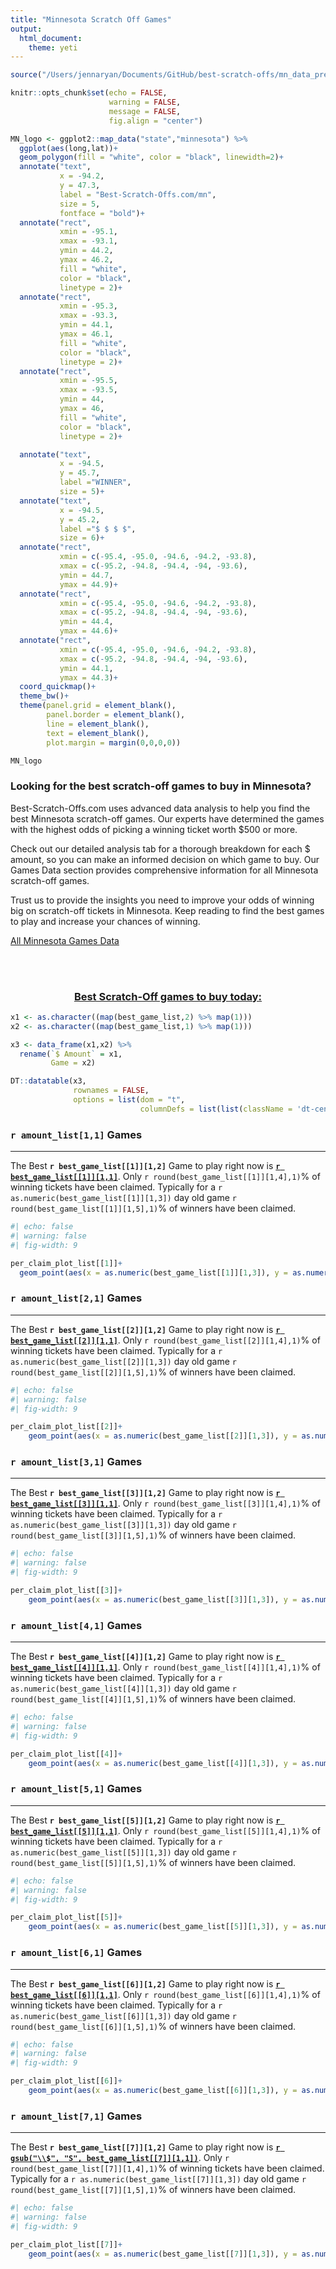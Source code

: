 ```yaml
---
title: "Minnesota Scratch Off Games"
output: 
  html_document:
    theme: yeti
---
```


```r

source("/Users/jennaryan/Documents/GitHub/best-scratch-offs/mn_data_prep.R")

knitr::opts_chunk$set(echo = FALSE, 
                      warning = FALSE, 
                      message = FALSE,
                      fig.align = "center")
```

```r

MN_logo <- ggplot2::map_data("state","minnesota") %>% 
  ggplot(aes(long,lat))+
  geom_polygon(fill = "white", color = "black", linewidth=2)+
  annotate("text",
           x = -94.2,
           y = 47.3,
           label = "Best-Scratch-Offs.com/mn",
           size = 5,
           fontface = "bold")+
  annotate("rect",
           xmin = -95.1,
           xmax = -93.1,
           ymin = 44.2,
           ymax = 46.2,
           fill = "white",
           color = "black",
           linetype = 2)+
  annotate("rect",
           xmin = -95.3,
           xmax = -93.3,
           ymin = 44.1,
           ymax = 46.1,
           fill = "white",
           color = "black",
           linetype = 2)+
  annotate("rect",
           xmin = -95.5,
           xmax = -93.5,
           ymin = 44,
           ymax = 46,
           fill = "white",
           color = "black",
           linetype = 2)+

  annotate("text",
           x = -94.5,
           y = 45.7,
           label ="WINNER",
           size = 5)+
  annotate("text",
           x = -94.5,
           y = 45.2,
           label ="$ $ $ $",
           size = 6)+
  annotate("rect",
           xmin = c(-95.4, -95.0, -94.6, -94.2, -93.8),
           xmax = c(-95.2, -94.8, -94.4, -94, -93.6),
           ymin = 44.7,
           ymax = 44.9)+
  annotate("rect",
           xmin = c(-95.4, -95.0, -94.6, -94.2, -93.8),
           xmax = c(-95.2, -94.8, -94.4, -94, -93.6),
           ymin = 44.4,
           ymax = 44.6)+
  annotate("rect",
           xmin = c(-95.4, -95.0, -94.6, -94.2, -93.8),
           xmax = c(-95.2, -94.8, -94.4, -94, -93.6),
           ymin = 44.1,
           ymax = 44.3)+
  coord_quickmap()+
  theme_bw()+
  theme(panel.grid = element_blank(),
        panel.border = element_blank(),
        line = element_blank(),
        text = element_blank(),
        plot.margin = margin(0,0,0,0))

MN_logo
```

### Looking for the best scratch-off games to buy in Minnesota?

Best-Scratch-Offs.com uses advanced data analysis to help you find the best Minnesota scratch-off games. Our experts have determined the games with the highest odds of picking a winning ticket worth \$500 or more.

Check out our detailed analysis tab for a thorough breakdown for each \$ amount, so you can make an informed decision on which game to buy. Our Games Data section provides comprehensive information for all Minnesota scratch-off games.

Trust us to provide the insights you need to improve your odds of winning big on scratch-off tickets in Minnesota. Keep reading to find the best games to play and increase your chances of winning.

[All Minnesota Games Data](https://best-scratch-offs.com/mn_games_data)

<br> <br>

### [Best Scratch-Off games to buy today:]{.underline} {style="text-align: center"}

```r

x1 <- as.character((map(best_game_list,2) %>% map(1)))
x2 <- as.character((map(best_game_list,1) %>% map(1)))

x3 <- data_frame(x1,x2) %>% 
  rename(`$ Amount` = x1,
         Game = x2)

DT::datatable(x3, 
              rownames = FALSE,
              options = list(dom = "t",
                             columnDefs = list(list(className = 'dt-center', targets = 0:1))))
```

### `r amount_list[1,1]` Games

------------------------------------------------------------------------

The Best **`r best_game_list[[1]][1,2]`** Game to play right now is [**`r best_game_list[[1]][1,1]`**]{.underline}. Only `r round(best_game_list[[1]][1,4],1)`% of winning tickets have been claimed. Typically for a `r as.numeric(best_game_list[[1]][1,3])` day old game `r round(best_game_list[[1]][1,5],1)`% of winners have been claimed.

```r
#| echo: false
#| warning: false
#| fig-width: 9

per_claim_plot_list[[1]]+
  geom_point(aes(x = as.numeric(best_game_list[[1]][1,3]), y = as.numeric(best_game_list[[1]][1,4])), fill = "red", shape = 23, size = 5)

```

### `r amount_list[2,1]` Games

------------------------------------------------------------------------

The Best **`r best_game_list[[2]][1,2]`** Game to play right now is [**`r best_game_list[[2]][1,1]`**]{.underline}. Only `r round(best_game_list[[2]][1,4],1)`% of winning tickets have been claimed. Typically for a `r as.numeric(best_game_list[[2]][1,3])` day old game `r round(best_game_list[[2]][1,5],1)`% of winners have been claimed.

```r
#| echo: false
#| warning: false
#| fig-width: 9

per_claim_plot_list[[2]]+
    geom_point(aes(x = as.numeric(best_game_list[[2]][1,3]), y = as.numeric(best_game_list[[2]][1,4])), fill = "red", shape = 23, size = 5)
```

### `r amount_list[3,1]` Games

------------------------------------------------------------------------

The Best **`r best_game_list[[3]][1,2]`** Game to play right now is [**`r best_game_list[[3]][1,1]`**]{.underline}. Only `r round(best_game_list[[3]][1,4],1)`% of winning tickets have been claimed. Typically for a `r as.numeric(best_game_list[[3]][1,3])` day old game `r round(best_game_list[[3]][1,5],1)`% of winners have been claimed.

```r
#| echo: false
#| warning: false
#| fig-width: 9

per_claim_plot_list[[3]]+
    geom_point(aes(x = as.numeric(best_game_list[[3]][1,3]), y = as.numeric(best_game_list[[3]][1,4])), fill = "red", shape = 23, size = 5)
```

### `r amount_list[4,1]` Games

------------------------------------------------------------------------

The Best **`r best_game_list[[4]][1,2]`** Game to play right now is [**`r best_game_list[[4]][1,1]`**]{.underline}. Only `r round(best_game_list[[4]][1,4],1)`% of winning tickets have been claimed. Typically for a `r as.numeric(best_game_list[[4]][1,3])` day old game `r round(best_game_list[[4]][1,5],1)`% of winners have been claimed.

```r
#| echo: false
#| warning: false
#| fig-width: 9

per_claim_plot_list[[4]]+
    geom_point(aes(x = as.numeric(best_game_list[[4]][1,3]), y = as.numeric(best_game_list[[4]][1,4])), fill = "red", shape = 23, size = 5)
```

### `r amount_list[5,1]` Games

------------------------------------------------------------------------

The Best **`r best_game_list[[5]][1,2]`** Game to play right now is [**`r best_game_list[[5]][1,1]`**]{.underline}. Only `r round(best_game_list[[5]][1,4],1)`% of winning tickets have been claimed. Typically for a `r as.numeric(best_game_list[[5]][1,3])` day old game `r round(best_game_list[[5]][1,5],1)`% of winners have been claimed.

```r
#| echo: false
#| warning: false
#| fig-width: 9

per_claim_plot_list[[5]]+
    geom_point(aes(x = as.numeric(best_game_list[[5]][1,3]), y = as.numeric(best_game_list[[5]][1,4])), fill = "red", shape = 23, size = 5)
```

### `r amount_list[6,1]` Games

------------------------------------------------------------------------

The Best **`r best_game_list[[6]][1,2]`** Game to play right now is [**`r best_game_list[[6]][1,1]`**]{.underline}. Only `r round(best_game_list[[6]][1,4],1)`% of winning tickets have been claimed. Typically for a `r as.numeric(best_game_list[[6]][1,3])` day old game `r round(best_game_list[[6]][1,5],1)`% of winners have been claimed.

```r
#| echo: false
#| warning: false
#| fig-width: 9

per_claim_plot_list[[6]]+
    geom_point(aes(x = as.numeric(best_game_list[[6]][1,3]), y = as.numeric(best_game_list[[6]][1,4])), fill = "red", shape = 23, size = 5)
```

### `r amount_list[7,1]` Games

------------------------------------------------------------------------

The Best **`r best_game_list[[7]][1,2]`** Game to play right now is [**`r gsub("\\$", "S", best_game_list[[7]][1,1])`**]{.underline}. Only `r round(best_game_list[[7]][1,4],1)`% of winning tickets have been claimed. Typically for a `r as.numeric(best_game_list[[7]][1,3])` day old game `r round(best_game_list[[7]][1,5],1)`% of winners have been claimed.

```r
#| echo: false
#| warning: false
#| fig-width: 9

per_claim_plot_list[[7]]+
    geom_point(aes(x = as.numeric(best_game_list[[7]][1,3]), y = as.numeric(best_game_list[[7]][1,4])), fill = "red", shape = 23, size = 5)
```
